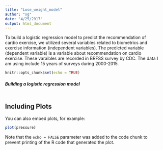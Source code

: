 ```yaml
---
title: "Lose_weight_model"
author: "xg"
date: "4/25/2017"
output: html_document
---
```


To build a logistic regression model to predict the recommendation of cardio exercise, we utilized several variables related to biometrics and exercise information (independent variables). The predicted variable (dependent variable) is a variable about recommendation on cardio exercise. These varaibles are recorded in BRFSS survey by CDC. The data I am using include 15 years of surveys during 2000-2015. 

```r
knitr::opts_chunk$set(echo = TRUE)
```

##### Building a logistic regression model


```r



```

## Including Plots

You can also embed plots, for example:

```r
plot(pressure)
```

Note that the `echo = FALSE` parameter was added to the code chunk to prevent printing of the R code that generated the plot.
